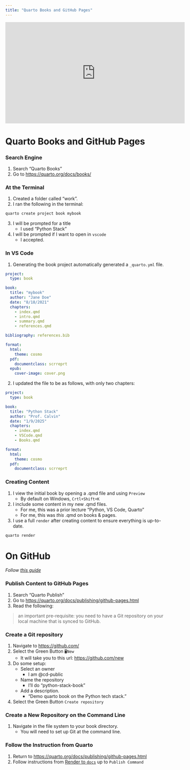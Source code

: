 ```yaml
---
title: "Quarto Books and GitHub Pages"
---
```


<iframe width="560" height="315" src="https://www.youtube.com/embed/gR9-mHvKaHA?si=7mQpUnZwOX2i3v0K" title="YouTube video player" frameborder="0" allow="accelerometer; autoplay; clipboard-write; encrypted-media; gyroscope; picture-in-picture; web-share" referrerpolicy="strict-origin-when-cross-origin" allowfullscreen></iframe>

# Quarto Books and GitHub Pages

### Search Engine

1. Search "Quarto Books"
2. Go to [https://quarto.org/docs/books/](https://quarto.org/docs/books/)

### At the Terminal

1. Created a folder called "work".
2. I ran the following in the terminal:

```.email
quarto create project book mybook
```
3. I will be prompted for a title
    -   I used "Python Stack"
4. I will be prompted if I want to open in `vscode`
    -   I accepted.

### In VS Code

1. Generating the book project automatically generated a `_quarto.yml` file.

```.yml
project:
  type: book

book:
  title: "mybook"
  author: "Jane Doe"
  date: "8/18/2021"
  chapters:
    - index.qmd
    - intro.qmd
    - summary.qmd
    - references.qmd

bibliography: references.bib

format:
  html:
    theme: cosmo
  pdf:
    documentclass: scrreprt
  epub:
    cover-image: cover.png
```

2. I updated the file to be as follows, with only two chapters:

```.yml
project:
  type: book

book:
  title: "Python Stack"
  author: "Prof. Calvin"
  date: "1/9/2025"
  chapters:
    - index.qmd
    - VSCode.qmd
    - Books.qmd

format:
  html:
    theme: cosmo
  pdf:
    documentclass: scrreprt
```

### Creating Content

1. I view the initial book by opening a .qmd file and using `Preview`
    -   By default on Windows, `Crtl+Shift+K`
2. I include some content in my new .qmd files.
    -   For me, this was a prior lecture "Python, VS Code, Quarto"
    -   For me, this was *this* .qmd on books & pages.
3. I use a full `render` after creating content to ensure everything is up-to-date.

```.email
quarto render
```

# On GitHub

*Follow [this guide](https://docs.github.com/en/get-started/start-your-journey/creating-an-account-on-github)*

### Publish Content to GitHub Pages

1. Search "Quarto Publish"
2. Go to [https://quarto.org/docs/publishing/github-pages.html](https://quarto.org/docs/publishing/github-pages.html)
3. Read the following:

> an important pre-requisite: you need to have a Git repository on your local machine that is synced to GitHub.

### Create a Git repository

1. Navigate to [https://github.com/](https://github.com/)
2. Select the Green Button `🖥️New`
    -   It will take you to this url: [https://github.com/new](https://github.com/new)
3. Do some setup:
    -   Select an owner
        -   I am @cd-public
    -   Name the repository 
        -   I'll do "python-stack-book"
    -   Add a description.
        -   "Demo quarto book on the Python tech stack."
4. Select the Green Button `Create repository` 

### Create a New Repository on the Command Line

1. Navigate in the file system to your book directory.
    -   You will need to set up Git at the command line.

### Follow the Instruction from Quarto

1. Return to [https://quarto.org/docs/publishing/github-pages.html](https://quarto.org/docs/publishing/github-pages.html)
2. Follow instructions from [Render to `docs`]([https://quarto.org/docs/publishing/github-pages.html](https://quarto.org/docs/publishing/github-pages.html)) up to `Publish Command`
